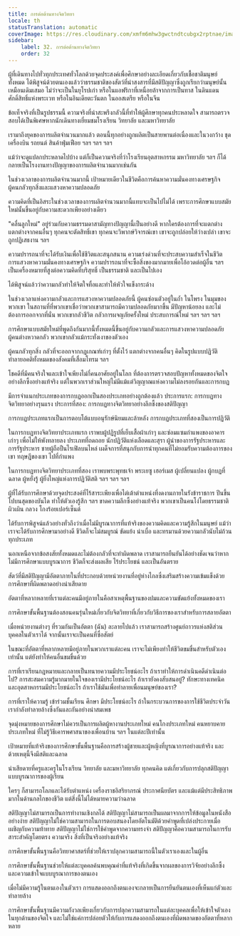 ```yaml
---
title: การต่อต้านทางจิตวิทยา
locale: th
statusTranslation: automatic
coverImage: https://res.cloudinary.com/xmfm6mhw3gwctndtcubgx2rptnae/image/upload/v1740337243/small_cover_educacion_fundamental_a051170f1c.webp
sidebar:
    label: 32. การต่อต้านทางจิตวิทยา
    order: 32
---
```

ผู้ที่เดินทางไปทั่วทุกประเทศทั่วโลกด้วยจุดประสงค์เพื่อศึกษาอย่างละเอียดเกี่ยวกับเชื้อชาติมนุษย์ทั้งหมด ได้พิสูจน์ด้วยตนเองแล้วว่าธรรมชาติของสัตว์ที่น่าสงสารที่มีสติปัญญาซึ่งถูกเรียกว่ามนุษย์นั้นเหมือนเดิมเสมอ ไม่ว่าจะเป็นในยุโรปเก่า หรือในแอฟริกาที่เหนื่อยล้าจากการเป็นทาส ในดินแดนศักดิ์สิทธิ์แห่งพระเวท หรือในอินเดียตะวันตก ในออสเตรีย หรือในจีน

ข้อเท็จจริงที่เป็นรูปธรรมนี้ ความจริงที่น่าสะพรึงกลัวนี้ที่ทำให้ผู้ศึกษาทุกคนประหลาดใจ สามารถตรวจสอบได้เป็นพิเศษหากนักเดินทางเยี่ยมชมโรงเรียน วิทยาลัย และมหาวิทยาลัย

เรามาถึงยุคของการผลิตจำนวนมากแล้ว ตอนนี้ทุกอย่างถูกผลิตเป็นสายพานต่อเนื่องและในวงกว้าง ชุดเครื่องบิน รถยนต์ สินค้าฟุ่มเฟือย ฯลฯ ฯลฯ ฯลฯ

แม้ว่าจะดูแปลกประหลาดไปบ้าง แต่ก็เป็นความจริงที่ว่าโรงเรียนอุตสาหกรรม มหาวิทยาลัย ฯลฯ ก็ได้กลายเป็นโรงงานทางปัญญาของการผลิตจำนวนมากเช่นกัน

ในช่วงเวลาของการผลิตจำนวนมากนี้ เป้าหมายเดียวในชีวิตคือการค้นหาความมั่นคงทางเศรษฐกิจ ผู้คนกลัวทุกสิ่งและแสวงหาความปลอดภัย

ความคิดที่เป็นอิสระในช่วงเวลาของการผลิตจำนวนมากนี้แทบจะเป็นไปไม่ได้ เพราะการศึกษาแบบสมัยใหม่นั้นขึ้นอยู่กับความสะดวกเพียงอย่างเดียว

"คลื่นลูกใหม่" อยู่ร่วมกับความธรรมดาสามัญทางปัญญานี้เป็นอย่างดี หากใครต้องการที่จะแตกต่าง แตกต่างจากคนอื่นๆ ทุกคนจะตัดสิทธิ์เขา ทุกคนจะวิพากษ์วิจารณ์เขา เขาจะถูกปล่อยให้ว่างเปล่า เขาจะถูกปฏิเสธงาน ฯลฯ

ความปรารถนาที่จะได้รับเงินเพื่อใช้ชีวิตและสนุกสนาน ความเร่งด่วนที่จะประสบความสำเร็จในชีวิต การแสวงหาความมั่นคงทางเศรษฐกิจ ความปรารถนาที่จะซื้อสิ่งของมากมายเพื่อโอ้อวดต่อผู้อื่น ฯลฯ เป็นเครื่องหมายที่สูงต่อความคิดที่บริสุทธิ์ เป็นธรรมชาติ และเป็นไปเอง

ได้พิสูจน์แล้วว่าความกลัวทำให้จิตใจทื่อและทำให้หัวใจแข็งกระด้าง

ในช่วงเวลาแห่งความกลัวและการแสวงหาความปลอดภัยนี้ ผู้คนซ่อนตัวอยู่ในถ้ำ ในโพรง ในมุมของพวกเขา ในสถานที่ที่พวกเขาเชื่อว่าพวกเขาสามารถมีความปลอดภัยมากขึ้น มีปัญหาน้อยลง และไม่ต้องการออกจากที่นั่น พวกเขากลัวชีวิต กลัวการผจญภัยครั้งใหม่ ประสบการณ์ใหม่ ฯลฯ ฯลฯ ฯลฯ

การศึกษาแบบสมัยใหม่ที่พูดถึงกันมากนี้ทั้งหมดนี้ขึ้นอยู่กับความกลัวและการแสวงหาความปลอดภัย ผู้คนต่างหวาดกลัว พวกเขากลัวแม้กระทั่งเงาของตัวเอง

ผู้คนกลัวทุกสิ่ง กลัวที่จะออกจากกฎเกณฑ์เก่าๆ ที่ตั้งไว้ แตกต่างจากคนอื่นๆ คิดในรูปแบบปฏิวัติ ทำลายอคติทั้งหมดของสังคมที่เสื่อมโทรม ฯลฯ

โชคดีที่มีคนจริงใจและเข้าใจเพียงไม่กี่คนอาศัยอยู่ในโลก ที่ต้องการตรวจสอบปัญหาทั้งหมดของจิตใจอย่างลึกซึ้งอย่างแท้จริง แต่ในพวกเราส่วนใหญ่ไม่มีแม้แต่วิญญาณแห่งความไม่ลงรอยกันและการกบฏ

มีการจำแนกประเภทของการกบฏออกเป็นสองประเภทอย่างถูกต้องแล้ว ประการแรก: การกบฏทางจิตวิทยาอย่างรุนแรง ประการที่สอง: การกบฏทางจิตวิทยาอย่างลึกซึ้งของสติปัญญา

การกบฏประเภทแรกเป็นการตอบโต้แบบอนุรักษ์นิยมและล้าหลัง การกบฏประเภทที่สองเป็นการปฏิวัติ

ในการกบฏทางจิตวิทยาประเภทแรก เราพบผู้ปฏิรูปที่เย็บเสื้อผ้าเก่าๆ และซ่อมแซมกำแพงของอาคารเก่าๆ เพื่อไม่ให้พังทลายลง ประเภทที่ถดถอย นักปฏิวัติแห่งเลือดและสุรา ผู้นำของการรัฐประหารและการรัฐประหาร ชายผู้ถือปืนไรเฟิลบนไหล่ เผด็จการที่สนุกกับการนำทุกคนที่ไม่ยอมรับความต้องการของเขา ทฤษฎีของเขา ไปที่กำแพง

ในการกบฏทางจิตวิทยาประเภทที่สอง เราพบพระพุทธเจ้า พระเยซู เฮอร์เมส ผู้เปลี่ยนแปลง ผู้กบฏที่ฉลาด ผู้หยั่งรู้ ผู้ยิ่งใหญ่แห่งการปฏิวัติสติ ฯลฯ ฯลฯ ฯลฯ

ผู้ที่ได้รับการศึกษาด้วยจุดประสงค์ที่ไร้สาระเพียงเพื่อไต่เต้าตำแหน่งที่งดงามภายในรังข้าราชการ ปีนขึ้นไปบนสุดของบันได ทำให้ตัวเองรู้สึก ฯลฯ ขาดความลึกซึ้งอย่างแท้จริง พวกเขาเป็นคนโง่โดยธรรมชาติ ผิวเผิน กลวง โกงร้อยเปอร์เซ็นต์

ได้รับการพิสูจน์แล้วอย่างทั่วถึงว่าเมื่อไม่มีบูรณาการที่แท้จริงของความคิดและความรู้สึกในมนุษย์ แม้ว่าเราจะได้รับการศึกษามาอย่างดี ชีวิตก็จะไม่สมบูรณ์ ขัดแย้ง น่าเบื่อ และทรมานด้วยความกลัวนับไม่ถ้วนทุกประเภท

นอกเหนือจากข้อสงสัยทั้งหมดและไม่ต้องกลัวที่จะทำผิดพลาด เราสามารถยืนยันได้อย่างชัดเจนว่าหากไม่มีการศึกษาแบบบูรณาการ ชีวิตก็จะส่งผลเสีย ไร้ประโยชน์ และเป็นอันตราย

สัตว์ที่มีสติปัญญามีอัตตาภายในที่ประกอบด้วยหน่วยงานที่อยู่ห่างไกลซึ่งเสริมสร้างความเข้มแข็งด้วยการศึกษาที่ผิดพลาดอย่างน่าเสียดาย

อัตตาที่หลากหลายที่เราแต่ละคนมีอยู่ภายในคือสาเหตุพื้นฐานของปมและความขัดแย้งทั้งหมดของเรา

การศึกษาขั้นพื้นฐานต้องสอนคนรุ่นใหม่เกี่ยวกับจิตวิทยาที่เกี่ยวกับวิธีการของเราสำหรับการสลายอัตตา

เมื่อหน่วยงานต่างๆ ที่รวมกันเป็นอัตตา (ฉัน) ละลายไปแล้ว เราสามารถสร้างศูนย์ถาวรแห่งสติส่วนบุคคลในตัวเราได้ จากนั้นเราจะเป็นคนที่ซื่อสัตย์

ในขณะที่อัตตาที่หลากหลายมีอยู่ภายในพวกเราแต่ละคน เราจะไม่เพียงทำให้ชีวิตขมขื่นสำหรับตัวเองเท่านั้น แต่ยังทำให้คนอื่นขมขื่นด้วย

การที่เราเรียนกฎหมายและกลายเป็นทนายความมีประโยชน์อะไร ถ้าเราทำให้การดำเนินคดีดำเนินต่อไป? การสะสมความรู้มากมายในใจของเรามีประโยชน์อะไร ถ้าเรายังคงสับสนอยู่? ทักษะทางเทคนิคและอุตสาหกรรมมีประโยชน์อะไร ถ้าเราใช้มันเพื่อทำลายเพื่อนมนุษย์ของเรา?

การที่เราให้ความรู้ เข้าร่วมชั้นเรียน ศึกษา มีประโยชน์อะไร ถ้าในกระบวนการของการใช้ชีวิตประจำวัน เรากำลังทำลายล้างซึ่งกันและกันอย่างน่าสมเพช

จุดมุ่งหมายของการศึกษาไม่ควรเป็นการผลิตผู้หางานประเภทใหม่ คนโกงประเภทใหม่ คนหยาบคายประเภทใหม่ ที่ไม่รู้วิธีเคารพศาสนาของเพื่อนบ้าน ฯลฯ ในแต่ละปีเท่านั้น

เป้าหมายที่แท้จริงของการศึกษาขั้นพื้นฐานคือการสร้างผู้ชายและผู้หญิงที่บูรณาการอย่างแท้จริง และด้วยเหตุนี้จึงมีสติและฉลาด

น่าเสียดายที่ครูและครูในโรงเรียน วิทยาลัย และมหาวิทยาลัย ทุกคนคิด แต่เกี่ยวกับการปลุกสติปัญญาแบบบูรณาการของผู้เรียน

ใครๆ ก็สามารถโลภและได้รับตำแหน่ง เครื่องราชอิสริยาภรณ์ ประกาศนียบัตร และแม้แต่มีประสิทธิภาพมากในด้านกลไกของชีวิต แต่สิ่งนี้ไม่ได้หมายความว่าฉลาด

สติปัญญาไม่สามารถเป็นการทำงานเชิงกลได้ สติปัญญาไม่สามารถเป็นผลมาจากการให้ข้อมูลในหนังสืออย่างง่าย สติปัญญาไม่ใช่ความสามารถในการตอบสนองโดยอัตโนมัติด้วยคำพูดที่เปล่งประกายเมื่อเผชิญกับความท้าทาย สติปัญญาไม่ใช่การใช้คำพูดจากความทรงจำ สติปัญญาคือความสามารถในการรับสาระสำคัญโดยตรง ความจริง สิ่งที่เป็นจริงอย่างแท้จริง

การศึกษาขั้นพื้นฐานคือวิทยาศาสตร์ที่ช่วยให้เราปลุกความสามารถนี้ในตัวเราเองและในผู้อื่น

การศึกษาขั้นพื้นฐานช่วยให้แต่ละบุคคลค้นพบคุณค่าที่แท้จริงที่เกิดขึ้นจากผลของการวิจัยอย่างลึกซึ้งและความเข้าใจแบบบูรณาการของตนเอง

เมื่อไม่มีความรู้ในตนเองในตัวเรา การแสดงออกถึงตนเองจะกลายเป็นการยืนยันตนเองที่เห็นแก่ตัวและทำลายล้าง

การศึกษาขั้นพื้นฐานมีความกังวลเพียงเกี่ยวกับการปลุกความสามารถในแต่ละบุคคลเพื่อให้เข้าใจตัวเองในทุกด้านของจิตใจ และไม่ใช่แค่การปล่อยตัวให้กับการแสดงออกถึงตนเองที่ผิดพลาดของอัตตาที่หลากหลาย


